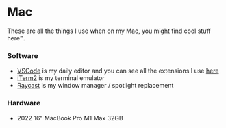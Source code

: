# Mac
These are all the things I use when on my Mac, you might find cool stuff here™.

### Software
- <a href="https://code.visualstudio.com" target="_blank">VSCode</a> is my daily editor and you can see all the extensions I use [here](https://github.com/Hacksore/Hacksore/blob/master/EXTENSIONS.md)
- <a href="https://iterm2.com" target="_blank">iTerm2</a> is my terminal emulator
- <a href="https://raycast.com" target="_blank">Raycast</a> is my window manager / spotlight replacement

### Hardware
- 2022 16" MacBook Pro M1 Max 32GB
